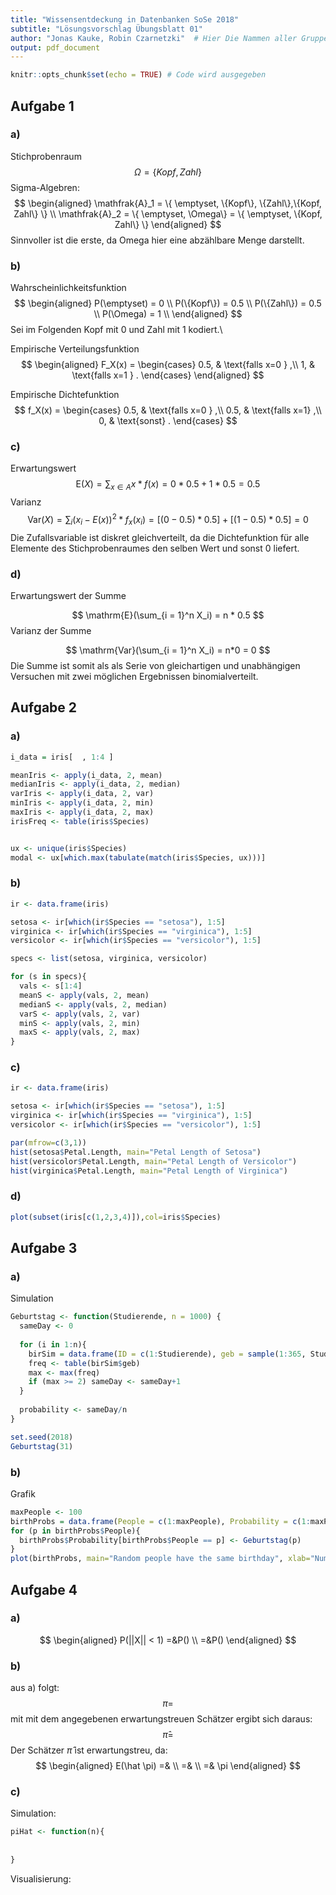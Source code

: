 ```yaml
---
title: "Wissensentdeckung in Datenbanken SoSe 2018"
subtitle: "Lösungsvorschlag Übungsblatt 01"
author: "Jonas Kauke, Robin Czarnetzki"  # Hier Die Nammen aller Gruppenmitglieder eintragen!
output: pdf_document
---
```


```r
knitr::opts_chunk$set(echo = TRUE) # Code wird ausgegeben
```
## Aufgabe 1

### a)
Stichprobenraum
$$
\Omega = \{Kopf, Zahl\}
$$
Sigma-Algebren:
$$
\begin{aligned}
\mathfrak{A}_1 = \{ \emptyset, \{Kopf\},  \{Zahl\},\{Kopf, Zahl\} \} \\
\mathfrak{A}_2 = \{ \emptyset, \Omega\} = \{ \emptyset, \{Kopf, Zahl\} \}
\end{aligned}
$$
Sinnvoller ist die erste, da Omega hier eine abzählbare Menge darstellt.



### b)
Wahrscheinlichkeitsfunktion
$$
\begin{aligned}
P(\emptyset) = 0    \\
P(\{Kopf\}) = 0.5    \\
P(\{Zahl\}) = 0.5    \\
P(\Omega) = 1    \\
\end{aligned}
$$
Sei im Folgenden Kopf mit 0 und Zahl mit 1 kodiert.\\

Empirische Verteilungsfunktion
$$
\begin{aligned}
F_X(x) = 
    \begin{cases}
      0.5, & \text{falls x=0 }  ,\\
      1, & \text{falls x=1 } .
    \end{cases}
\end{aligned}
$$

Empirische Dichtefunktion
$$
f_X(x) = 
  \begin{cases}
      0.5, & \text{falls x=0 }  ,\\
      0.5, & \text{falls x=1}  ,\\
      0, & \text{sonst}  .
  \end{cases}
$$

### c)
Erwartungswert
$$
\mathrm{E}(X) = \sum_{x\in A} x*f(x) = 0*0.5 + 1*0.5 = 0.5
$$
Varianz
$$
\mathrm{Var}(X) = \sum_i{(x_i-E(x))^2 * f_x(x_i)} = [(0-0.5)*0.5]+[(1-0.5)*0.5] = 0
$$
Die Zufallsvariable ist diskret gleichverteilt, da die Dichtefunktion für alle Elemente des Stichprobenraumes den selben Wert und sonst 0 liefert.

### d)
Erwartungswert der Summe

$$
\mathrm{E}(\sum_{i = 1}^n X_i) = n * 0.5
$$
Varianz der Summe

$$
\mathrm{Var}(\sum_{i = 1}^n X_i) = n*0 = 0
$$
Die Summe ist somit als als Serie von gleichartigen und unabhängigen Versuchen mit zwei möglichen Ergebnissen binomialverteilt.

## Aufgabe 2

### a)
```r
i_data = iris[  , 1:4 ]

meanIris <- apply(i_data, 2, mean)
medianIris <- apply(i_data, 2, median)
varIris <- apply(i_data, 2, var)
minIris <- apply(i_data, 2, min)
maxIris <- apply(i_data, 2, max)
irisFreq <- table(iris$Species)


ux <- unique(iris$Species)
modal <- ux[which.max(tabulate(match(iris$Species, ux)))]

```

### b)
```r
ir <- data.frame(iris)

setosa <- ir[which(ir$Species == "setosa"), 1:5]
virginica <- ir[which(ir$Species == "virginica"), 1:5]
versicolor <- ir[which(ir$Species == "versicolor"), 1:5]

specs <- list(setosa, virginica, versicolor)

for (s in specs){
  vals <- s[1:4]
  meanS <- apply(vals, 2, mean)
  medianS <- apply(vals, 2, median)
  varS <- apply(vals, 2, var)
  minS <- apply(vals, 2, min)
  maxS <- apply(vals, 2, max)
}

```

### c)
```r

ir <- data.frame(iris)

setosa <- ir[which(ir$Species == "setosa"), 1:5]
virginica <- ir[which(ir$Species == "virginica"), 1:5]
versicolor <- ir[which(ir$Species == "versicolor"), 1:5]

par(mfrow=c(3,1))
hist(setosa$Petal.Length, main="Petal Length of Setosa")
hist(versicolor$Petal.Length, main="Petal Length of Versicolor")
hist(virginica$Petal.Length, main="Petal Length of Virginica")

```

### d)
```r

plot(subset(iris[c(1,2,3,4)]),col=iris$Species)

```


## Aufgabe 3
### a)


Simulation
```r
Geburtstag <- function(Studierende, n = 1000) {
  sameDay <- 0
  
  for (i in 1:n){
    birSim = data.frame(ID = c(1:Studierende), geb = sample(1:365, Studierende, replace=T))
    freq <- table(birSim$geb)
    max <- max(freq)
    if (max >= 2) sameDay <- sameDay+1
  }
  
  probability <- sameDay/n
}

set.seed(2018)
Geburtstag(31)
```

### b)
Grafik
```r
maxPeople <- 100
birthProbs = data.frame(People = c(1:maxPeople), Probability = c(1:maxPeople))
for (p in birthProbs$People){
  birthProbs$Probability[birthProbs$People == p] <- Geburtstag(p)
}
plot(birthProbs, main="Random people have the same birthday", xlab="Number of people")
```




## Aufgabe 4
### a)
$$
\begin{aligned}
P(||X|| < 1) =&P()  \\
=&P()  
\end{aligned}
$$

### b)
aus a) folgt:
$$
\pi = 
$$
mit mit dem angegebenen erwartungstreuen Schätzer ergibt sich daraus:
$$
\hat{\pi} =
$$
Der Schätzer $\hat{\pi}$ ist erwartungstreu, da:
$$
\begin{aligned}
E(\hat \pi) =&  \\
=& \\
=& \pi
\end{aligned}
$$



### c)
Simulation:
```r
piHat <- function(n){
 
   
}
```

Visualisierung:
```r

```



